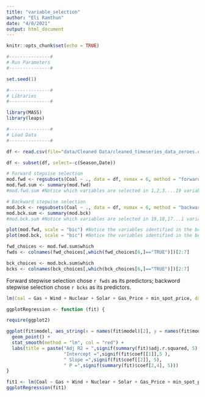 ```yaml
---
title: "variable_selection"
author: "Eli Ramthun"
date: "4/8/2021"
output: html_document
---
```


```r
knitr::opts_chunk$set(echo = TRUE)
```

```r
#---------------#
# Run Parameters 
#---------------#

set.seed(1)

#---------------#
# Libraries
#---------------#

library(MASS)
library(leaps)
```

```r
#---------------#
# Load Data
#---------------#

df <- read.csv(file="data/Cleaned Data/cleaned_timeseries_data_zeroes.csv")

df <- subset(df, select=-c(Season,Date))
```

```r

# Forward stepsise selection
mod.fwd <- regsubsets(Coal ~ ., data = df, nvmax = 6, method = "forward") #Models with upto 10 predictors
mod.fwd.sum <- summary(mod.fwd) 
#mod.fwd.sum #Notice which variables are selected in 1,2,3....19 variable models respectively and in what order

# Backward stepwise selection
mod.bck <- regsubsets(Coal ~ ., data = df, nvmax = 6, method = "backward")#Models with upto 8 predictors
mod.bck.sum <- summary(mod.bck) 
#mod.bck.sum #Notice which variables are selected in 19,18,17...1 variable models respectively and in what order

plot(mod.fwd, scale = "bic") #Notice the variables identified in the best model
plot(mod.bck, scale = "bic") #Notice the variables identified in the best model - are they the same as fwd selection?
```


```r
fwd_choices <- mod.fwd.sum$which
fwds <- colnames(fwd_choices[,which(fwd_choices[6,]=="TRUE")])[2:7]

bck_choices <- mod.bck.sum$which
bcks <- colnames(bck_choices[,which(bck_choices[6,]=="TRUE")])[2:7]
```

Forward stepwise selection chose `r fwds` as its predictors; backword stepwise selection chose `r bcks` as its predictors.

```r
lm(Coal = Gas + Wind + Nuclear + Solar + Gas_Price + min_spot_price, data= df)
```

```r
ggplotRegression <- function (fit) {

require(ggplot2)

ggplot(fit$model, aes_string(x = names(fit$model)[2], y = names(fit$model)[1])) + 
  geom_point() +
  stat_smooth(method = "lm", col = "red") +
  labs(title = paste("Adj R2 = ",signif(summary(fit)$adj.r.squared, 5),
                     "Intercept =",signif(fit$coef[[1]],5 ),
                     " Slope =",signif(fit$coef[[2]], 5),
                     " P =",signif(summary(fit)$coef[2,4], 5)))
}
```


```r
fit1 <- lm(Coal ~ Gas + Wind + Nuclear + Solar + Gas_Price + min_spot_price, data = df)
ggplotRegression(fit1)
```

